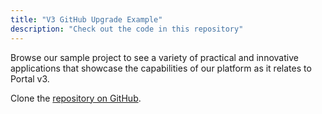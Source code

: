 ```yaml
---
title: "V3 GitHub Upgrade Example"
description: "Check out the code in this repository"
---
```


Browse our sample project to see a variety of practical and innovative
applications that showcase the capabilities of our platform as it relates to
Portal v3.

Clone the
[repository on GitHub](https://github.com/FlatFilers/Upgrade-Portal/tree/main/Start-Portal-3/Contacts).
